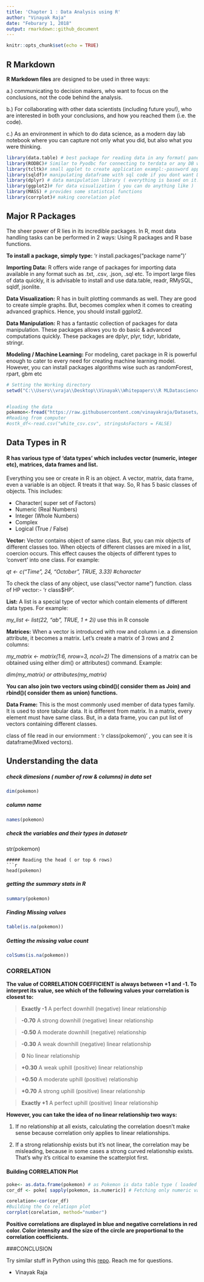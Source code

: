 ---
title: 'Chapter 1 : Data Analysis using R'
author: "Vinayak Raja"
date: "Feburary 1, 2018"
output: rmarkdown::github_document
---

```{r setup, include=FALSE}
knitr::opts_chunk$set(echo = TRUE)
```

## R Markdown

**R Markdown files** are designed to be used in three ways:

a.)  communicating to decision makers, who want to focus on the conclusions, not the code behind the analysis.

b.) For collaborating with other data scientists (including future you!), who are interested in both your conclusions, and how you reached them (i.e. the code).

c.) As an environment in which to do data science, as a modern day lab notebook where you can capture not only what you did, but also what you were thinking.

```{r packages, include=TRUE, result=FALSE, message = FALSE	,warning = FALSE }
library(data.table) # best package for reading data in any format( pandas equivalent for some functions in Python )
library(RODBC)# Similar to Pyodbc for connecting to terdata or any DB with ODBC 
library(tcltk)# small applet to create application exampl:-password app
library(sqldf)# manipulating dataframe with sql code if you dont want DPLY
library(dplyr) # data manipulation library ( everything is based on it:- Pandas was inspired by this)
library(ggplot2)# for data visualization ( you can do anything like )
library(MASS) # provides some statistcal functions
library(corrplot)# making coorelation plot 
```

## Major R Packages 

The sheer power of R lies in its incredible packages. In R, most data handling tasks can be performed in 2 ways: Using R packages and R base functions.

**To install a package, simply type:** 'r install.packages("package name")'

**Importing Data:** R offers wide range of packages for importing data available in any format such as .txt, .csv, .json, .sql etc. To import large files of data quickly, it is advisable to install and use data.table, readr, RMySQL, sqldf, jsonlite.

**Data Visualization:** R has in built plotting commands as well. They are good to create simple graphs. But, becomes complex when it comes to creating advanced graphics. Hence, you should install ggplot2.

**Data Manipulation:** R has a fantastic collection of packages for data manipulation. These packages allows you to do basic & advanced computations quickly. These packages are dplyr, plyr, tidyr, lubridate, stringr. 

**Modeling / Machine Learning:** For modeling, caret package in R is powerful enough to cater to every need for creating machine learning model. However, you can install packages algorithms wise such as randomForest, rpart, gbm etc

```{r loading data, include=TRUE, cache = TRUE, message = FALSE	,warning = FALSE }
# Setting the Working directory
setwd("C:\\Users\\vraja\\Desktop\\Vinayak\\Whitepapers\\R MLDatascience")


#loading the data 
pokemon<-fread("https://raw.githubusercontent.com/vinayakraja/Datasets/master/pokemon.csv")
#Reading from computer
#ostk_df<-read.csv("white_csv.csv", stringsAsFactors = FALSE)
```

## Data Types in R

#### R has various type of 'data types' which includes vector (numeric, integer etc), matrices, data frames and list.

Everything you see or create in R is an object. A vector, matrix, data frame, even a variable is an object. R treats it that way. So, R has 5 basic classes of objects. This includes:

* Character( super set of Factors)
* Numeric (Real Numbers)
* Integer (Whole Numbers)
* Complex
* Logical (True / False)

**Vector:** Vector contains object of same class. But, you can mix objects of different classes too. When objects of different classes are mixed in a list, coercion occurs. This effect causes the objects of different types to 'convert' into one class. For example:

*qt <- c("Time", 24, "October", TRUE, 3.33)  #character*

To check the class of any object, use class("vector name") function. class of HP vector:- 'r class$HP'. 

**List:** A list is a special type of vector which contain elements of different data types. For example:

*my_list <- list(22, "ab", TRUE, 1 + 2i)* use this in R console 

**Matrices:** When a vector is introduced with row and column i.e. a dimension attribute, it becomes a matrix. Let's create a matrix of 3 rows and 2 columns:

*my_matrix <- matrix(1:6, nrow=3, ncol=2)* 
The dimensions of a matrix can be obtained using either dim() or attributes() command. Example: 

*dim(my_matrix) or attributes(my_matrix)*

**You can also join two vectors using cbind()( consider them as Join) and rbind()( consider them as union) functions.**

**Data Frame:** This is the most commonly used member of data types family. It is used to store tabular data. It is different from matrix. In a matrix, every element must have same class. But, in a data frame, you can put list of vectors containing different classes.

class of file read in our enviornment : 'r class(pokemon)' , you can see it is dataframe(Mixed vectors). 

## Understanding the data 

##### check dimesions ( number of row & columns) in data set
```{r data exploration1, include=TRUE}
dim(pokemon)
```
##### column name 
```{r data exploration2, include=TRUE}
names(pokemon) 
```
##### check the variables and their types in dataset```
```{r data exploration3, include=TRUE}
str(pokemon)
```
##### Reading the head ( or top 6 rows)
```{r data exploration4, include=TRUE}

head(pokemon)
```
##### getting the summary stats in R 
```{r data exploration5, include=TRUE}
summary(pokemon)
```
##### Finding Missing values 
```{r data exploration6, include=TRUE}
table(is.na(pokemon))
```
##### Getting the missing value count 
```{r data exploration7, include=TRUE}
colSums(is.na(pokemon))
```

### CORRELATION
**The value of CORRELATION COEFFICIENT is always between +1 and -1. To interpret its value, see which of the following values your correlation is closest to:**

> **Exactly -1** A perfect downhill (negative) linear relationship

> **-0.70** A strong downhill (negative) linear relationship

> **-0.50** A moderate downhill (negative) relationship

> **-0.30** A weak downhill (negative) linear relationship

> **0** No linear relationship

> **+0.30** A weak uphill (positive) linear relationship

> **+0.50** A moderate uphill (positive) relationship

> **+0.70** A strong uphill (positive) linear relationship

> **Exactly +1** A perfect uphill (positive) linear relationship

**However, you can take the idea of no linear relationship two ways:**

1. If no relationship at all exists, calculating the correlation doesn't make sense because correlation only applies to linear relationships.

2. If a strong relationship exists but it's not linear, the correlation may be misleading, because in some cases a strong curved relationship exists. That's why it's critical to examine the scatterplot first.

#### Building CORRELATION Plot 
```{r data exploration9, include=TRUE}
poke<- as.data.frame(pokemon) # as Pokemon is data table type ( loaded using  fread)
cor_df <- poke[ sapply(pokemon, is.numeric)] # Fetching only numeric values

corelation<-cor(cor_df)
#Building the Co relatiopn plot 
corrplot(corelation, method="number")
```
**Positive correlations are displayed in blue and negative correlations in red color. Color intensity and the size of the circle are proportional to the correlation coefficients.**

###CONCLUSION

Try similar stuff in Python using this [repo](https://github.com/vinayakraja/Data-Science-ML-using-Python-/blob/master/CHP-1%20Exploratory%20Data%20Analysis%20and%20Python%20intro/Python%20Data%20Science%20-%20Chapter%201%20Intro%20to%20Data%20Analysis%20using%20Python%20.ipynb). Reach me for questions.

- Vinayak Raja
